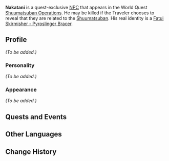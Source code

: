 {{Meta
<!-- Remove this template after adding the missing info -->
|missing_NPC_profile  = yes
}}
{{Character Infobox
|type             = Quest NPC
|deceased         = May be killed by Traveler in [[Shuumatsuban Operations]]
|image            = NPC Nakatani.png
|region           = Inazuma
|region2          = Snezhnaya
|affiliation      = Fatui
|title            = Fatui Spy
}}
'''Nakatani''' is a quest-exclusive [[NPC]] that appears in the World Quest [[Shuumatsuban Operations]].  He may be killed if the Traveler chooses to reveal that they are related to the [[Shuumatsuban]]. His real identity is a [[Fatui Skirmisher - Pyroslinger Bracer]].

==Profile==
<!-- detailed story/lore information goes here -->
''(To be added.)''

===Personality===
''(To be added.)''

===Appearance===
''(To be added.)''

==Quests and Events==
{{Quests and Events}}

==Other Languages==
{{Other Languages
|default_hidden = 1
|en      = Nakatani
|zhs     = 藤田
|zhs_rm  = Téngtián
|zht     = 藤田
|zht_rm  = Téngtián
|ja      = 藤田
|ja_rm   = Nakatani
|ko      = 나카타니
|ko_rm   = Nakatani
|es      = Nakatani
|fr      = Nakatani
|ru      = Накатани
|th      = Nakatani
|vi      = Nakatani
|de      = Nakatani
|id      = Nakatani
|pt      = Nakatani
|tr      = Nakatani
|it      = Nakatani
}}

==Change History==
{{Change History|2.4}}